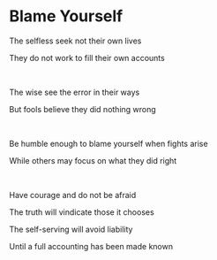 # Blame Yourself

The selfless seek not their own lives

They do not work to fill their own accounts

<br />

The wise see the error in their ways

But fools believe they did nothing wrong

<br />

Be humble enough to blame yourself when fights arise

While others may focus on what they did right

<br />

Have courage and do not be afraid

The truth will vindicate those it chooses

The self-serving will avoid liability

Until a full accounting has been made known
